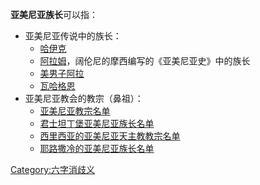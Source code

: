 '''亚美尼亚族长'''可以指：
*亚美尼亚传说中的族长：
**[[哈伊克|哈伊克]]
**[[阿拉姆|阿拉姆]]，阔伦尼的摩西编写的《亚美尼亚史》中的族长
**[[美男子阿拉|美男子阿拉]]
**[[瓦哈格恩|瓦哈格恩]]
*亚美尼亚教会的教宗（鼻祖）：
**[[亚美尼亚教宗名单|亚美尼亚教宗名单]]
**[[君士坦丁堡亚美尼亚族长名单|君士坦丁堡亚美尼亚族长名单]]
**[[西里西亚的亚美尼亚天主教教宗名单|西里西亚的亚美尼亚天主教教宗名单]]
**[[耶路撒冷的亚美尼亚族长名单|耶路撒冷的亚美尼亚族长名单]]

[[Category:六字消歧义|Category:六字消歧义]]
